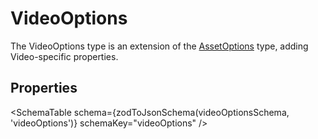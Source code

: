 


# VideoOptions

The VideoOptions type is an extension of the [AssetOptions](/assetoptions) type, adding Video-specific properties.

## Properties

<SchemaTable schema={zodToJsonSchema(videoOptionsSchema, 'videoOptions')} schemaKey="videoOptions" />